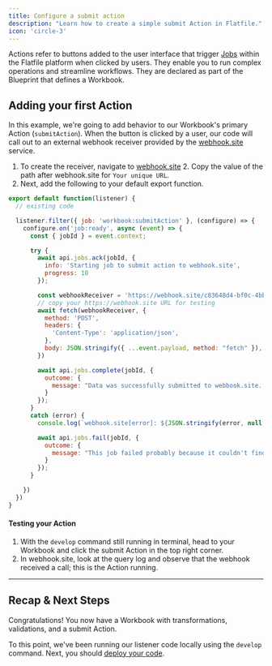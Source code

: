 ```yaml
---
title: Configure a submit action
description: "Learn how to create a simple submit Action in Flatfile."
icon: 'circle-3'
---
```


<Snippet file="dxpbanner.mdx"/>

Actions refer to buttons added to the user interface that trigger <Tooltip tip="Large asynchronous work...">[Jobs](../concepts/jobs)</Tooltip> within the Flatfile platform when clicked by users. They enable you to run complex operations and streamline workflows. They are declared as part of the Blueprint that defines a Workbook.

## Adding your first Action

In this example, we're going to add behavior to our Workbook's primary Action (`submitAction`). When the button is clicked by a user, our code will call out to an external webhook receiver provided by the [webhook.site](https://webhook.site) service.

1. To create the receiver, navigate to [webhook.site](https://webhook.site) 2. Copy the value of the path after webhook.site for `Your unique URL`.
3. Next, add the following to your default export function.

```js index.js
export default function(listener) {
  // existing code

  listener.filter({ job: 'workbook:submitAction' }, (configure) => {
    configure.on('job:ready', async (event) => {
      const { jobId } = event.context;

      try {
        await api.jobs.ack(jobId, {
          info: 'Starting job to submit action to webhook.site',
          progress: 10
        });

        const webhookReceiver = 'https://webhook.site/c83648d4-bf0c-4bb1-acb7-9c170dad4388';
        // copy your https://webhook.site URL for testing
        await fetch(webhookReceiver, {
          method: 'POST',
          headers: {
            'Content-Type': 'application/json',
          },
          body: JSON.stringify({ ...event.payload, method: "fetch" }),
        })

        await api.jobs.complete(jobId, {
          outcome: {
            message: "Data was successfully submitted to webbook.site. Go check it out!"
          }
        });
      }
      catch (error) {
        console.log(`webhook.site[error]: ${JSON.stringify(error, null, 2)}`);

        await api.jobs.fail(jobId, {
          outcome: {
            message: "This job failed probably because it couldn't find the webhook.site url."
          }
        });
      }

    })
  })
}
```

#### Testing your Action

1. With the `develop` command still running in terminal, head to your Workbook and click the submit Action in the top right corner.
2. In webhook.site, look at the query log and observe that the webhook received a call; this is the Action running.


---

## Recap & Next Steps
Congratulations! You now have a Workbook with transformations, validations, and a submit Action.

To this point, we've been running our listener code locally using the `develop` command. Next, you should [deploy your code](../developer-tools/deploying).
